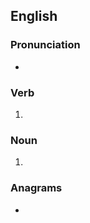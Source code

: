 ==English==

===Pronunciation===
* {{IPA|/ˈbɹaʊzɪz/|lang=en}}

===Verb===
{{head|en|verb form}}

# {{en-third-person singular of|browse}}

===Noun===
{{head|en|noun form}}

# {{plural of|browse|lang=en}}

===Anagrams===
* {{anagrams|en|a=beorssw|Bowsers|bowsers}}